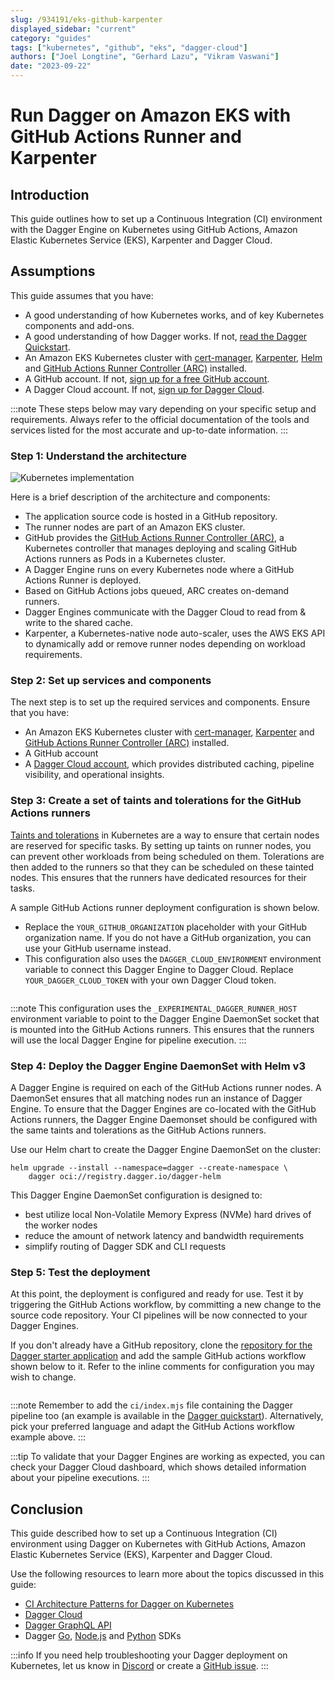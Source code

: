 ```yaml
---
slug: /934191/eks-github-karpenter
displayed_sidebar: "current"
category: "guides"
tags: ["kubernetes", "github", "eks", "dagger-cloud"]
authors: ["Joel Longtine", "Gerhard Lazu", "Vikram Vaswani"]
date: "2023-09-22"
---
```


# Run Dagger on Amazon EKS with GitHub Actions Runner and Karpenter

## Introduction

This guide outlines how to set up a Continuous Integration (CI) environment with the Dagger Engine on Kubernetes using GitHub Actions, Amazon Elastic Kubernetes Service (EKS), Karpenter and Dagger Cloud.

## Assumptions

This guide assumes that you have:

- A good understanding of how Kubernetes works, and of key Kubernetes components and add-ons.
- A good understanding of how Dagger works. If not, [read the Dagger Quickstart](../quickstart/index.mdx).
- An Amazon EKS Kubernetes cluster with [cert-manager](https://cert-manager.io/), [Karpenter](https://karpenter.sh/), [Helm](https://helm.sh) and [GitHub Actions Runner Controller (ARC)](https://github.com/actions/actions-runner-controller) installed.
- A GitHub account. If not, [sign up for a free GitHub account](https://github.com/signup).
- A Dagger Cloud account. If not, [sign up for Dagger Cloud](https://dagger.io/cloud).

:::note
These steps below may vary depending on your specific setup and requirements. Always refer to the official documentation of the tools and services listed for the most accurate and up-to-date information.
:::

### Step 1: Understand the architecture

![Kubernetes implementation](/img/current_docs/guides/eks-github-karpenter/implementation.png)

Here is a brief description of the architecture and components:

- The application source code is hosted in a GitHub repository.
- The runner nodes are part of an Amazon EKS cluster.
- GitHub provides the [GitHub Actions Runner Controller (ARC)](https://docs.github.com/en/actions/hosting-your-own-runners/managing-self-hosted-runners-with-actions-runner-controller), a Kubernetes controller that manages deploying and scaling GitHub Actions runners as Pods in a Kubernetes cluster.
- A Dagger Engine runs on every Kubernetes node where a GitHub Actions Runner is deployed.
- Based on GitHub Actions jobs queued, ARC creates on-demand runners.
- Dagger Engines communicate with the Dagger Cloud to read from & write to the shared cache.
- Karpenter, a Kubernetes-native node auto-scaler, uses the AWS EKS API to dynamically add or remove runner nodes depending on workload requirements.

### Step 2: Set up services and components

The next step is to set up the required services and components. Ensure that you have:

- An Amazon EKS Kubernetes cluster with [cert-manager](https://cert-manager.io/), [Karpenter](https://karpenter.sh/) and [GitHub Actions Runner Controller (ARC)](https://github.com/actions/actions-runner-controller) installed.
- A GitHub account
- A [Dagger Cloud account](https://dagger.io/cloud), which provides distributed caching, pipeline visibility, and operational insights.

### Step 3: Create a set of taints and tolerations for the GitHub Actions runners

[Taints and tolerations](https://kubernetes.io/docs/concepts/scheduling-eviction/taint-and-toleration/) in Kubernetes are a way to ensure that certain nodes are reserved for specific tasks. By setting up taints on runner nodes, you can prevent other workloads from being scheduled on them. Tolerations are then added to the runners so that they can be scheduled on these tainted nodes. This ensures that the runners have dedicated resources for their tasks.

A sample GitHub Actions runner deployment configuration is shown below.

- Replace the `YOUR_GITHUB_ORGANIZATION` placeholder with your GitHub organization name. If you do not have a GitHub organization, you can use your GitHub username instead.
- This configuration also uses the `DAGGER_CLOUD_ENVIRONMENT` environment variable to connect this Dagger Engine to Dagger Cloud. Replace `YOUR_DAGGER_CLOUD_TOKEN` with your own Dagger Cloud token.

```yaml file=./snippets/kubernetes/runner_deployment.yml
```

:::note
This configuration uses the `_EXPERIMENTAL_DAGGER_RUNNER_HOST` environment variable to point to the Dagger Engine DaemonSet socket that is mounted into the GitHub Actions runners. This ensures that the runners will use the local Dagger Engine for pipeline execution.
:::

### Step 4: Deploy the Dagger Engine DaemonSet with Helm v3

A Dagger Engine is required on each of the GitHub Actions runner nodes. A DaemonSet ensures that all matching nodes run an instance of Dagger Engine. To ensure that the Dagger Engines are co-located with the GitHub Actions runners, the Dagger Engine Daemonset should be configured with the same taints and tolerations as the GitHub Actions runners.

Use our Helm chart to create the Dagger Engine DaemonSet on the cluster:

```shell
helm upgrade --install --namespace=dagger --create-namespace \
    dagger oci://registry.dagger.io/dagger-helm
```

This Dagger Engine DaemonSet configuration is designed to:

- best utilize local Non-Volatile Memory Express (NVMe) hard drives of the worker nodes
- reduce the amount of network latency and bandwidth requirements
- simplify routing of Dagger SDK and CLI requests

### Step 5: Test the deployment

At this point, the deployment is configured and ready for use. Test it by triggering the GitHub Actions workflow, by committing a new change to the source code repository. Your CI pipelines will be now connected to your Dagger Engines.

If you don't already have a GitHub repository, clone the [repository for the Dagger starter application](https://github.com/dagger/hello-dagger) and add the sample GitHub actions workflow shown below to it. Refer to the inline comments for configuration you may wish to change.

```yaml title=".github/workflows/dagger-on-kubernetes.yaml" file=./snippets/kubernetes/github_workflow.yml
```

:::note
Remember to add the `ci/index.mjs` file containing the Dagger pipeline too (an example is available in the [Dagger quickstart](../quickstart/635927-caching.mdx)). Alternatively, pick your preferred language and adapt the GitHub Actions workflow example above.
:::

:::tip
To validate that your Dagger Engines are working as expected, you can check your Dagger Cloud dashboard, which shows detailed information about your pipeline executions.
:::

## Conclusion

This guide described how to set up a Continuous Integration (CI) environment using Dagger on Kubernetes with GitHub Actions, Amazon Elastic Kubernetes Service (EKS), Karpenter and Dagger Cloud.

Use the following resources to learn more about the topics discussed in this guide:

- [CI Architecture Patterns for Dagger on Kubernetes](./237420-ci-architecture-kubernetes.mdx)
- [Dagger Cloud](https://docs.dagger.io/cloud)
- [Dagger GraphQL API](https://docs.dagger.io/api/975146/concepts)
- Dagger [Go](https://docs.dagger.io/sdk/go), [Node.js](https://docs.dagger.io/sdk/nodejs) and [Python](https://docs.dagger.io/sdk/python) SDKs

:::info
If you need help troubleshooting your Dagger deployment on Kubernetes, let us know in [Discord](https://discord.com/invite/dagger-io) or create a [GitHub issue](https://github.com/dagger/dagger/issues/new/choose).
:::
